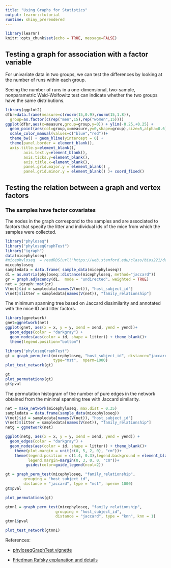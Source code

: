 ```yaml
---
title: "Using Graphs for Statistics"
output: learnr::tutorial
runtime: shiny_prerendered
---
```


```r
library(learnr)
knitr::opts_chunk$set(echo = TRUE, message=FALSE)
```

## Testing a graph for association with a factor variable

For univariate data in two groups, we can test the differences by looking at the number of runs within each group.

Seeing the number of runs in a one-dimensional, two-sample, nonparametric Wald-Wolfowitz test can indicate whether the two groups have the same distributions.

```r
library(ggplot2)
dfbr=data.frame(measure=c(rnorm(15,0.9),rnorm(15,1.8)),
  group=as.factor(c(rep("men",15),rep("women",15))))
ggplot(dfbr,aes(x=measure,group=group,y=0)) + ylim(-0.25,+0.25) +
  geom_point(aes(col=group,x=measure,y=0,shape=group),size=5,alpha=0.6)+
  scale_color_manual(values=c("blue","red"))+
  theme_bw() + geom_hline(yintercept = 0) +
  theme(panel.border = element_blank(),
  axis.title.y=element_blank(),
        axis.text.y=element_blank(),
        axis.ticks.y=element_blank(),
        axis.title.x=element_blank(),
        panel.grid.major.y = element_blank() ,
        panel.grid.minor.y = element_blank() )+ coord_fixed()
```




## Testing the relation between a graph and vertex factors

### The samples have factor covariates

The nodes in the graph correspond to
the samples and are associated to
factors that specify the litter and individual ids of the mice from which the samples were collected.

```r
library("phyloseq")
library("phyloseqGraphTest")
library("igraph")
data(micephyloseq)
#micephyloseq  = readRDS(url("https://web.stanford.edu/class/bios221/data/ps1.rds"))
micephyloseq
sampledata = data.frame( sample_data(micephyloseq))
d1 = as.matrix(phyloseq::distance(micephyloseq, method="jaccard"))
gr = graph.adjacency(d1,  mode = "undirected", weighted = TRUE)
net = igraph::mst(gr)
V(net)$id = sampledata[names(V(net)), "host_subject_id"]
V(net)$litter = sampledata[names(V(net)), "family_relationship"]
```


The minimum spanning tree based on Jaccard dissimilarity and annotated with the mice ID and litter factors.


```r
library(ggnetwork)
gnet=ggnetwork(net)
ggplot(gnet, aes(x = x, y = y, xend = xend, yend = yend))+
  geom_edges(color = "darkgray") +
  geom_nodes(aes(color = id, shape = litter)) + theme_blank()+
  theme(legend.position="bottom")
```

```r
library("phyloseqGraphTest")
gt = graph_perm_test(micephyloseq, "host_subject_id", distance="jaccard",
                     type="mst",  nperm=1000)
plot_test_network(gt)
```

```r
gt
plot_permutations(gt)
gt$pval

```
The permutation histogram of the number of pure edges in the network obtained from the minimal spanning tree with Jaccard similarity.


```r
net = make_network(micephyloseq, max.dist = 0.35)
sampledata = data.frame(sample_data(micephyloseq))
V(net)$id = sampledata[names(V(net)), "host_subject_id"]
V(net)$litter = sampledata[names(V(net)), "family_relationship"]
netg = ggnetwork(net)
```


```r
ggplot(netg, aes(x = x, y = y, xend = xend, yend = yend)) +
  geom_edges(color = "darkgray") +
  geom_nodes(aes(color = id, shape = litter)) + theme_blank()+
    theme(plot.margin = unit(c(0, 5, 2, 0), "cm"))+
    theme(legend.position = c(1.4, 0.3),legend.background = element_blank(),
          legend.margin=margin(0, 3, 0, 0, "cm"))+
         guides(color=guide_legend(ncol=2))
```

```r
gt = graph_perm_test(micephyloseq, "family_relationship",
        grouping = "host_subject_id",
        distance = "jaccard", type = "mst", nperm= 1000)
gt$pval
```


```r
plot_permutations(gt)
```

```r
gtnn1 = graph_perm_test(micephyloseq, "family_relationship",
                      grouping = "host_subject_id",
                      distance = "jaccard", type = "knn", knn = 1)
gtnn1$pval
```

```r
plot_test_network(gtnn1)

```




References:

 - [phyloseqGraphTest vignette](https://cran.r-project.org/web/packages/phyloseqGraphTest/vignettes/gt_vignette.html)
 
 - [Friedman Rafsky explanation and details](https://web.stanford.edu/class/bios221/book/Chap-Graphs.html#mst-based-testing-the-friedmanrafsky-test)
 
 
